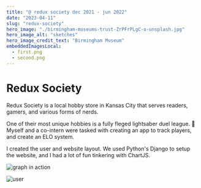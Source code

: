 ```yaml
---
title: "@ redux society dec 2021 - jun 2022"
date: "2023-04-11"
slug: "redux-society"
hero_image: "./birmingham-museums-trust-ZrPFrPLgC-o-unsplash.jpg"
hero_image_alt: "sketches"
hero_image_credit_text: "Birmingham Museum"
embeddedImagesLocal:
  - first.png
  - second.png
---
```


# Redux Society 

Redux Society is a local hobby store in Kansas City that serves readers, gamers, and various forms of nerds.

One of their most unique hobbies is a fully fleged lightsaber duel league. 🤺
Myself and a co-intern were tasked with creating an app to track players, and create an ELO system.

I created the user and website layout. We used Python's Django to setup the website, and I had a lot of fun tinkering with ChartJS.

![graph in action](./first.png)

![user](./second.png)




